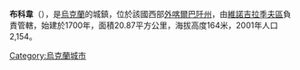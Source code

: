 {{coord|48|10|52|N|23|4|12|E|scale:30000|display=title}}

'''布科韋'''（{{lang-uk|Букове}}），是[[烏克蘭|烏克蘭]]的城鎮，位於該國西部[[外喀爾巴阡州|外喀爾巴阡州]]，由[[維諾吉拉季夫區|維諾吉拉季夫區]]負責管轄，始建於1700年，面積20.87平方公里，海拔高度164米，2001年人口2,154。

{{Ukraine-geo-stub}}
[[Category:烏克蘭城市|Category:烏克蘭城市]]